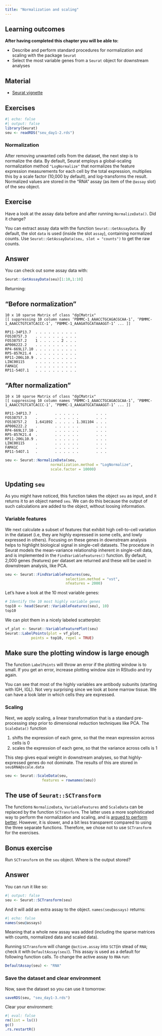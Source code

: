 ```yaml
---
title: "Normalization and scaling"
---
```

::: {.callout-note}
## Learning outcomes

**After having completed this chapter you will be able to:**

- Describe and perform standard procedures for normalization and scaling with the package `Seurat`
- Select the most variable genes from a `Seurat` object for downstream analyses
::: 


## Material

- [Seurat vignette](https://satijalab.org/seurat/articles/pbmc3k_tutorial.html)

## Exercises

```r
#| echo: false
#| output: false
library(Seurat)
seu <- readRDS("seu_day1-2.rds")
```

### Normalization

After removing unwanted cells from the dataset, the next step is to normalize the data.
By default, Seurat employs a global-scaling normalization method `"LogNormalize"` that normalizes the feature expression measurements for each cell by the total expression, multiplies this by a scale factor (10,000 by default), and log-transforms the result.
Normalized values are stored in the "RNA" assay (as item of the `@assay` slot) of the seu object.

::: {.callout-important}
## Exercise
Have a look at the assay data before and after running `NormalizeData()`. Did it change?
::: 

::: {.callout-tip}
You can extract assay data with the function `Seurat::GetAssayData`. By default, the slot `data` is used (inside the slot `assay`), containing normalized counts. Use `Seurat::GetAssayData(seu, slot = "counts")` to get the raw counts. 
:::

::: {.callout-tip collapse="true"}
# Answer
You can check out some assay data with:

```R
Seurat::GetAssayData(seu)[1:10,1:10]  
```
Returning:
    
::: {.panel-tabset}
## "Before normalization"

```
10 x 10 sparse Matrix of class "dgCMatrix"
[[ suppressing 10 column names ‘PBMMC-1_AAACCTGCAGACGCAA-1’, ‘PBMMC-1_AAACCTGTCATCACCC-1’, ‘PBMMC-1_AAAGATGCATAAAGGT-1’ ... ]]
                                
RP11-34P13.7  . . . . . . . . . .
FO538757.3    . . . . . . . . . .
FO538757.2    1 . . . . . 2 . . .
AP006222.2    . . . . . . . . . .
RP4-669L17.10 . . . . . . . . . .
RP5-857K21.4  . . . . . . . . . .
RP11-206L10.9 . . . . . . . . . .
LINC00115     . . . . . . . . . .
FAM41C        . . . . . . . . . .
RP11-54O7.1   . . . . . . . . . .
```

## "After normalization"

```
10 x 10 sparse Matrix of class "dgCMatrix"
[[ suppressing 10 column names ‘PBMMC-1_AAACCTGCAGACGCAA-1’, ‘PBMMC-1_AAACCTGTCATCACCC-1’, ‘PBMMC-1_AAAGATGCATAAAGGT-1’ ... ]]
                                            
RP11-34P13.7  .        . . . . . .        . . .
FO538757.3    .        . . . . . .        . . .
FO538757.2    1.641892 . . . . . 1.381104 . . .
AP006222.2    .        . . . . . .        . . .
RP4-669L17.10 .        . . . . . .        . . .
RP5-857K21.4  .        . . . . . .        . . .
RP11-206L10.9 .        . . . . . .        . . .
LINC00115     .        . . . . . .        . . .
FAM41C        .        . . . . . .        . . .
RP11-54O7.1   .        . . . . . .        . . .
```
:::
::: 

```r
seu <- Seurat::NormalizeData(seu,
                     normalization.method = "LogNormalize",
                     scale.factor = 10000)
```

::: {.callout-note}
## Updating `seu`
As you might have noticed, this function takes the object `seu` as input, and it returns it to an object named `seu`. We can do this because the output of such calculations are added to the object, without loosing information.
:::

### Variable features

We next calculate a subset of features that exhibit high cell-to-cell variation in the dataset (i.e, they are highly expressed in some cells, and lowly expressed in others). Focusing on these genes in downstream analysis helps to highlight biological signal in single-cell datasets. The procedure in Seurat models the mean-variance relationship inherent in single-cell data, and is implemented in the `FindVariableFeatures()` function. By default, 2,000 genes (features) per dataset are returned and these will be used in downstream analysis, like PCA.

```r
seu <- Seurat::FindVariableFeatures(seu,
                            selection.method = "vst",
                            nfeatures = 2000)
```

Let's have a look at the 10 most variable genes:

```r
# Identify the 10 most highly variable genes
top10 <- head(Seurat::VariableFeatures(seu), 10)
top10
```

We can plot them in a nicely labeled scatterplot:

```r
vf_plot <- Seurat::VariableFeaturePlot(seu)
Seurat::LabelPoints(plot = vf_plot,
            points = top10, repel = TRUE)
```

::: {.callout-warning}
## Make sure the plotting window is large enough

The function `LabelPoints` will throw an error if the plotting window is to small. If you get an error, increase plotting window size in RStudio and try again. 
::: 

You can see that most of the highly variables are antibody subunits (starting with IGH, IGL). Not very surprising since we look at bone marrow tissue. We can have a look later in which cells they are expressed. 

### Scaling

Next, we apply scaling, a linear transformation that is a standard pre-processing
step prior to dimensional reduction techniques like PCA. The `ScaleData()` function

1. shifts the expression of each gene, so that the mean expression across cells is 0
2. scales the expression of each gene, so that the variance across cells is 1

This step gives equal weight in downstream analyses, so that highly-expressed genes do not dominate. The results of this are stored in `seu$RNA@scale.data`

```r
seu <- Seurat::ScaleData(seu,
                 features = rownames(seu))
```


::: {.callout-note}
## The use of `Seurat::SCTransform`

The functions `NormalizeData`, `VariableFeatures` and `ScaleData` can be replaced by the function `SCTransform`. The latter uses a more sophisticated way to perform the normalization and scaling, and is [argued to perform better](https://genomebiology.biomedcentral.com/articles/10.1186/s13059-019-1874-1). However, it is slower, and a bit less transparent compared to using the three separate functions. Therefore, we chose not to use `SCTransform` for the exercises.

:::


::: {.callout-important}
## Bonus exercise
Run `SCTransform` on the `seu` object. Where is the output stored?

::: 

::: {.callout-tip collapse="true"}
## Answer
You can run it like so:

```r
#| output: false
seu <- Seurat::SCTransform(seu)
```

And it will add an extra assay to the object. `names(seu@assays)` returns:

```r
#| echo: false
names(seu@assays)
```

Meaning that a whole new assay was added (including the sparse matrices with counts, normalized data and scaled data). 
:::

::: {.callout-warning}
Running `SCTransform` will change `@active.assay` into `SCT`(in stead of `RNA`; check it with `DefaultAssay(seu)`). This assay is used as a default for following function calls. To change the active assay to `RNA` run:

```r
DefaultAssay(seu) <- "RNA"
```
:::

### Save the dataset and clear environment

Now, save the dataset so you can use it tomorrow:

```r
saveRDS(seu, "seu_day1-3.rds")
```

Clear your environment:

```r
#| eval: false
rm(list = ls())
gc()
.rs.restartR()
```
